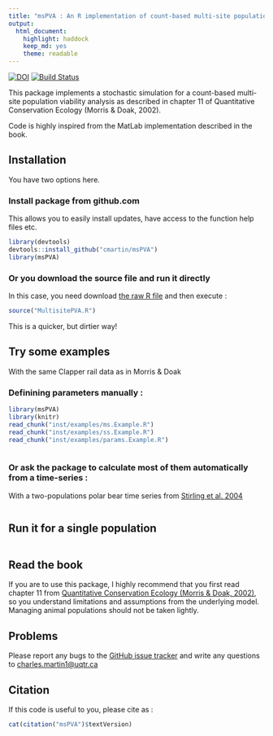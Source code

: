 ```yaml
---
title: "msPVA : An R implementation of count-based multi-site population viability analysis"
output: 
  html_document:
    highlight: haddock
    keep_md: yes
    theme: readable
---
```

[![DOI](https://zenodo.org/badge/19481/cmartin/msPVA.svg)](https://zenodo.org/badge/latestdoi/19481/cmartin/msPVA)
[![Build Status](https://travis-ci.org/cmartin/msPVA.svg?branch=master)](https://travis-ci.org/cmartin/msPVA)

This package implements a stochastic simulation for a count-based multi-site population viability analysis as described in chapter 11 of Quantitative Conservation Ecology (Morris & Doak, 2002).

Code is highly inspired from the MatLab implementation described in the book.

## Installation
You have two options here.

### Install package from github.com
This allows you to easily install updates, have access to the function help files etc.
```r
library(devtools)
devtools::install_github("cmartin/msPVA")
library(msPVA)
```

### Or you download the source file and run it directly
In this case, you need download [the raw R file](https://raw.githubusercontent.com/cmartin/msPVA/master/R/MultisitePVA.R)
and then execute : 
```r
source("MultisitePVA.R")
```
This is a quicker, but dirtier way!

## Try some examples

With the same Clapper rail data as in Morris & Doak

### Definining parameters manually : 
```r
library(msPVA)
library(knitr)
read_chunk("inst/examples/ms.Example.R")
read_chunk("inst/examples/ss.Example.R")
read_chunk("inst/examples/params.Example.R")
```
```r
```

### Or ask the package to calculate most of them automatically from a time-series : 
With a two-populations polar bear time series from [Stirling et al. 2004](http://arctic.journalhosting.ucalgary.ca/arctic/index.php/arctic/article/view/479/509)
```r
```

## Run it for a single population
```r
```

## Read the book
If you are to use this package, I highly recommend that you first read chapter 11 from [Quantitative Conservation Ecology (Morris & Doak, 2002)](http://www.sinauer.com/quantitative-conservation-biology-theory-and-practice-of-population-viability-analysis.html), so you understand limitations and assumptions from the underlying model. Managing animal populations should not be taken lightly.

## Problems
Please report any bugs to the [GitHub issue tracker](https://github.com/cmartin/msPVA/issues) and write any questions to <charles.martin1@uqtr.ca>

## Citation
If this code is useful to you, please cite as : 

```r
cat(citation("msPVA")$textVersion)
```
